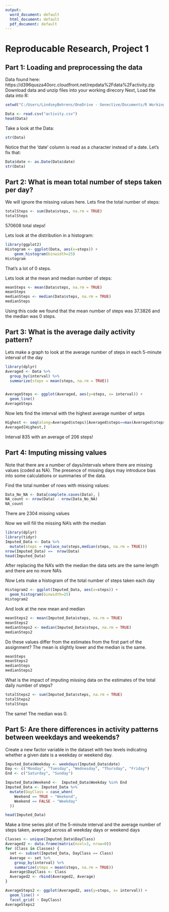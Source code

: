 ---
output:
  word_document: default
  html_document: default
  pdf_document: default
---
# Reproducable Research, Project 1

## Part 1: Loading and preprocessing the data

Data found here: https://d396qusza40orc.cloudfront.net/repdata%2Fdata%2Factivity.zip
Download data and unzip files into your working direcory
Next, Load the data into R:

```{r opendoc, echo=TRUE}
setwd("C:/Users/LindseyBehrens/OneDrive - Genective/Documents/R Working/Coursera")

Data <- read.csv("activity.csv")
head(Data)
```


Take a look at the Data:
```{r lookatdata, echo=TRUE}
str(Data)
```



Notice that the 'date' column is read as a character instead of a date. Let's fix that:

```{r makedate, echo=TRUE}
Data$date <- as.Date(Data$date)
str(Data)
```







## Part 2: What is mean total number of steps taken per day?

We will ignore the missing values here. 
Lets fine the total number of steps:
```{r totalSteps, echo=TRUE}
totalSteps <- sum(Data$steps, na.rm = TRUE)
totalSteps
```

570608 total steps!



Lets look at the distribution in a histogram:
```{r HistogramSteps, echo=TRUE}
library(ggplot2)
Histogram <- ggplot(Data, aes(x=steps)) +
    geom_histogram(binwidth=25)
Histogram
```

That's a lot of 0 steps.



Lets look at the mean and median number of steps:

```{r meanSteps, echo=TRUE}
meanSteps <- mean(Data$steps, na.rm = TRUE)
meanSteps
medianSteps <- median(Data$steps, na.rm = TRUE)
medianSteps
```

Using this code we found that the mean number of steps was 37.3826 and the median was 0 steps. 







## Part 3: What is the average daily activity pattern?

Lets make a graph to look at the average number of steps in each 5-minute interval of the day
```{r intervals, echo=TRUE}
library(dplyr)
Averaged <- Data %>%
  group_by(interval) %>%
  summarize(steps = mean(steps, na.rm = TRUE))


AverageSteps <- ggplot(Averaged, aes(y=steps, x= interval)) +
  geom_line()
AverageSteps
```


Now lets find the interval with the highest average number of setps

```{r highestinterval, echo=TRUE}
Highest <- seq(along=Averaged$steps)[Averaged$steps==max(Averaged$steps)]
Averaged[Highest,]
```
Interval 835 with an average of 206 steps!






## Part 4: Imputing missing values

Note that there are a number of days/intervals where there are missing values (coded as NA). 
The presence of missing days may introduce bias into some calculations or summaries of the data.

Find the total number of rows with missing values:
```{r detect NA, echo=TRUE}
Data_No_NA <- Data[complete.cases(Data), ]
NA_count <- nrow(Data) - nrow(Data_No_NA)
NA_count
```
There are 2304 missing values


Now we will fill the missing NA's with the median
```{r replaceNA, echo=TRUE}
library(dplyr)
library(tidyr)
Imputed_Data <- Data %>% 
  mutate(steps = replace_na(steps,median(steps, na.rm = TRUE)))
nrow(Imputed_Data) ==  nrow(Data)
head(Imputed_Data)
```
After replacing the NA's with the median the data sets are the same length and there are no more NA's


Now Lets make a histogram of the total number of steps taken each day
```{r Histogram2, echo=TRUE}
Histogram2 <- ggplot(Imputed_Data, aes(x=steps)) +
  geom_histogram(binwidth=25)
Histogram2
```

And look at the new mean and median
```{r means2, echo=TRUE}
meanSteps2 <- mean(Imputed_Data$steps, na.rm = TRUE)
meanSteps2
medianSteps2 <- median(Imputed_Data$steps, na.rm = TRUE)
medianSteps2
```

Do these values differ from the estimates from the first part of the assignment? 
The mean is slightly lower and the median is the same. 
```{r comparemeans, echo=TRUE}
meanSteps
meanSteps2
medianSteps
medianSteps2
```


What is the impact of imputing missing data on the estimates of the total daily number of steps?
```{r total2, echo=TRUE}
totalSteps2 <- sum(Imputed_Data$steps, na.rm = TRUE)
totalSteps2
totalSteps
```
The same! The median was 0. 








## Part 5: Are there differences in activity patterns between weekdays and weekends?


Create a new factor variable in the dataset with two levels indicating whether a given date is a weekday or weekend day.
```{r weekdayClass, echo=TRUE}
Imputed_Data$Weekday <- weekdays(Imputed_Data$date)
Day <- c("Monday", "Tuesday", "Wednesday", "Thursday", "Friday")
End <- c("Saturday", "Sunday")

Imputed_Data$Weekend <-  Imputed_Data$Weekday %in% End
Imputed_Data <- Imputed_Data %>%
  mutate(DayClass = case_when(
    Weekend == TRUE ~ "Weekend",
    Weekend == FALSE ~ "Weekday"
  ))

head(Imputed_Data)
```


Make a time series plot of the 5-minute interval and the average number of steps taken, 
averaged across all weekday days or weekend days
```{r weekdayGraph, echo=TRUE}
Classes <- unique(Imputed_Data$DayClass)
Averaged2 <- data.frame(matrix(ncol=3, nrow=0))
for (Class in Classes) {
  set <- subset(Imputed_Data, DayClass == Class)
  Average <- set %>%
    group_by(interval) %>%
    summarize(steps = mean(steps, na.rm = TRUE))
  Average$DayClass <- Class
  Averaged2 <- rbind(Averaged2, Average)
}

AverageSteps2 <- ggplot(Averaged2, aes(y=steps, x= interval)) +
  geom_line() +
  facet_grid( ~ DayClass)
AverageSteps2
```





















